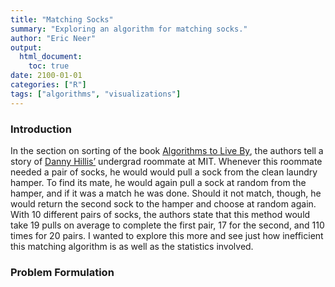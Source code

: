 ```yaml
---
title: "Matching Socks"
summary: "Exploring an algorithm for matching socks."
author: "Eric Neer"
output: 
  html_document:
    toc: true
date: 2100-01-01
categories: ["R"]
tags: ["algorithms", "visualizations"]
---
```

### Introduction
In the section on sorting of the book [Algorithms to Live By](https://www.amazon.com/Algorithms-Live-Computer-Science-Decisions/dp/1627790365), the authors tell a story of [Danny Hillis'](https://en.wikipedia.org/wiki/Danny_Hillis) undergrad roommate at MIT.
Whenever this roommate needed a pair of socks, he would would pull a sock from the clean laundry hamper.
To find its mate, he would again pull a sock at random from the hamper, and if it was a match he was done.
Should it not match, though, he would return the second sock to the hamper and choose at random again.
With 10 different pairs of socks, the authors state that this method would take 19 pulls on average to complete the first pair, 17 for the second, and 110 times for 20 pairs.
I wanted to explore this more and see just how inefficient this matching algorithm is as well as the statistics involved.

### Problem Formulation
<!--- roommate resampling w/ replacement --->
```r
```

